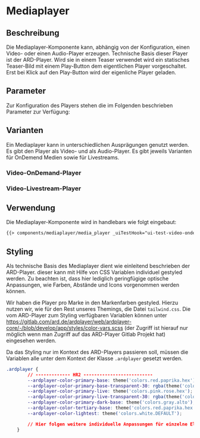 
<Meta of={MediaplayerStories} />

# Mediaplayer

## Beschreibung

Die Mediaplayer-Komponente kann, abhängig von der Konfiguration, einen Video- oder einen Audio-Player erzeugen. Technische Basis
dieser Player ist der ARD-Player. Wird sie in einem Teaser verwendet wird ein statisches Teaser-Bild mit einem Play-Button
dem eigentlichen Player vorgeschaltet. Erst bei Klick auf den Play-Button wird der eigenliche Player geladen.

## Parameter

Zur Konfiguration des Players stehen die im Folgenden beschrieben Parameter zur Verfügung:

<ArgsTable story="Videoplayer" />

## Varianten

Ein Mediaplayer kann in unterschiedlichen Ausprägungen genutzt werden. Es gibt den Player als Video- und als Audio-Player.
Es gibt jeweils Varianten für OnDemend Medien sowie für Livestreams.

### Video-OnDemand-Player

<Canvas withToolbar>
    <Story of={MediaplayerStories.Videoplayer} />
</Canvas>

### Video-Livestream-Player

<Canvas withToolbar>
    <Story of={MediaplayerStories.VideoplayerLive} />
</Canvas>

## Verwendung

Die Mediaplayer-Komponente wird in handlebars wie folgt eingebaut:

```html
{{> components/mediaplayer/media_player _uiTestHook="ui-test-video-ondemand-player"}}
```

## Styling

Als technische Basis des Mediaplayer dient wie einleitend beschrieben der ARD-Player. dieser
kann mit Hilfe von CSS Variablen individuel gestyled werden. Zu beachten ist, dass hier lediglich
geringfügige optische Anpassungen, wie Farben, Abstände und Icons vorgenommen werden können.

Wir haben die Player pro Marke in den Markenfarben gestyled. Hierzu nutzen wir, wie für den 
Rest unseres Themings, die Datei `tailwind.css`. Die vom ARD-Player zum Styling verfügbaren
Variablen können unter https://gitlab.com/ard.de/ardplayer/web/ardplayer-core/-/blob/develop/app/styles/color-vars.scss (der Zugriff ist hierauf nur möglich
wenn man Zugriff auf das ARD-Player Gitlab Projekt hat) eingesehen werden.

Da das Styling nur im Kontext des ARD-Players passieren soll, müssen die Variablen alle unter 
dem Kontext der Klasse `.ardplayer` gesetzt werden.

```css 
.ardplayer {
        // ------------- HR2 --------------------------
        --ardplayer-color-primary-base: theme('colors.red.paprika.hex');
        --ardplayer-color-primary-base-transparent-30: rgba(theme('colors.red.paprika.rgb') / 70%);
        --ardplayer-color-primary-live: theme('colors.pink.rose.hex');
        --ardplayer-color-primary-live-transparent-30: rgba(theme('colors.pink.rose.rgb') / 70%);
        --ardplayer-color-primary-dark-base: theme('colors.gray.alto');
        --ardplayer-color-tertiary-base: theme('colors.red.paprika.hex');
        --ardplayer-color-lightest: theme('colors.white.DEFAULT');

        // Hier folgen weitere individuelle Anpassungen für einzelne Elemente des Players
    }
``` 